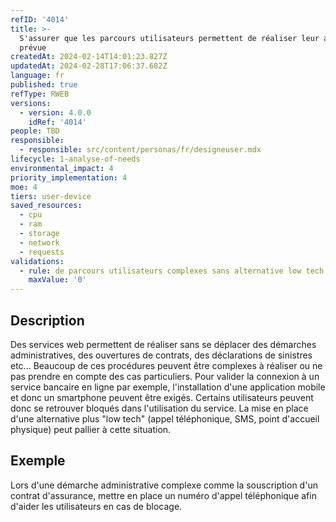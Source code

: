 ```yaml
---
refID: '4014'
title: >-
  S'assurer que les parcours utilisateurs permettent de réaliser leur action
  prévue
createdAt: 2024-02-14T14:01:23.827Z
updatedAt: 2024-02-28T17:06:37.682Z
language: fr
published: true
refType: RWEB
versions:
  - version: 4.0.0
    idRef: '4014'
people: TBD
responsible:
  - responsible: src/content/personas/fr/designeuser.mdx
lifecycle: 1-analyse-of-needs
environmental_impact: 4
priority_implementation: 4
moe: 4
tiers: user-device
saved_resources:
  - cpu
  - ram
  - storage
  - network
  - requests
validations:
  - rule: de parcours utilisateurs complexes sans alternative low tech
    maxValue: '0'
---
```


## Description

Des services web permettent de réaliser sans se déplacer des démarches administratives, des ouvertures de contrats, des déclarations de sinistres etc...
Beaucoup de ces procédures peuvent être complexes à réaliser ou ne pas prendre en compte des cas particuliers.
Pour valider la connexion à un service bancaire en ligne par exemple, l'installation d'une application mobile et donc un smartphone peuvent être exigés.
Certains utilisateurs peuvent donc se retrouver bloqués dans l'utilisation du service.
La mise en place d'une alternative plus "low tech" (appel téléphonique, SMS, point d'accueil physique) peut pallier à cette situation.

## Exemple

Lors d'une démarche administrative complexe comme la souscription d'un contrat d'assurance, mettre en place un numéro d'appel téléphonique afin d'aider les utilisateurs en cas de blocage.
